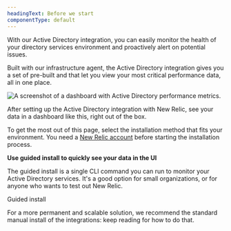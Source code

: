 ```yaml
---
headingText: Before we start
componentType: default
---
```



With our Active Directory integration, you can easily monitor the health of your directory services environment and proactively alert on potential issues. 

Built with our infrastructure agent, the Active Directory integration gives you a set of pre-built <InlinePopover type="dashboards" /> and <InlinePopover type ="alerts" /> that let you view your most critical performance data, all in one place.

<img
    src={infrastructureActiveDirectoryDashboard}
    title="Active Directory dashboard"
    alt="A screenshot of a dashboard with Active Directory performance metrics."
/>
<figcaption>
After setting up the Active Directory integration with New Relic, see your data in a dashboard like this, right out of the box. 
</figcaption> 

To get the most out of this page, select the installation method that fits your environment. You need a [New Relic account](https://newrelic.com/signup) before starting the installation process.

<Callout variant="tip">

**Use guided install to quickly see your data in the UI**

The guided install is a single CLI command you can run to monitor your Active Directory services. It's a good option for small organizations, or for anyone who wants to test out New Relic.

<ButtonGroup>
  <ButtonLink
    role="button"
    to="https://one.newrelic.com/marketplace?state=8f14e646-461e-b010-4675-3a0658bb3d20"
    variant="primary"
  >
    Guided install
  </ButtonLink>
</ButtonGroup>

For a more permanent and scalable solution, we recommend the standard manual install of the integrations: keep reading for how to do that.

</Callout>